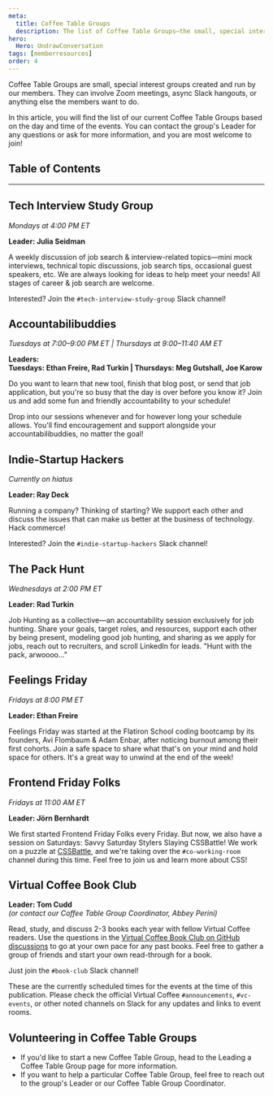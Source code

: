 ```yaml
---
meta:
  title: Coffee Table Groups
  description: The list of Coffee Table Groups—the small, special interest groups created and run by our members.
hero:
  Hero: UndrawConversation
tags: [memberresources]
order: 4
---
```



<TextContainer background="light" showBackToTopLink={false}>

<LeadText>

Coffee Table Groups are small, special interest groups created and run by our members. They can involve Zoom meetings, async Slack hangouts, or anything else the members want to do.

In this article, you will find the list of our current Coffee Table Groups based on the day and time of the events. You can contact the group's Leader for any questions or ask for more information, and you are most welcome to join!

</LeadText>

</TextContainer>

## Table of Contents

<TextContainer>

---

## Tech Interview Study Group

<LeadText>

_Mondays at 4:00 PM ET_

**Leader: Julia Seidman**

</LeadText>

A weekly discussion of job search & interview-related topics—mini mock interviews, technical topic discussions, job search tips, occasional guest speakers, etc. We are always looking for ideas to help meet your needs! All stages of career & job search are welcome.

Interested? Join the `#tech-interview-study-group` Slack channel!

</TextContainer>

<TextContainer>

## Accountabilibuddies

<LeadText>

_Tuesdays at 7:00–9:00 PM ET | Thursdays at 9:00–11:40 AM ET_

**Leaders: <br />
Tuesdays: Ethan Freire, Rad Turkin | Thursdays: Meg Gutshall, Joe Karow**

</LeadText>

Do you want to learn that new tool, finish that blog post, or send that job application, but you're so busy that the day is over before you know it? Join us and add some fun and friendly accountability to your schedule!

Drop into our sessions whenever and for however long your schedule allows. You'll find encouragement and support alongside your accountabilibuddies, no matter the goal!

</TextContainer>

<TextContainer>

## Indie-Startup Hackers

<LeadText>

_Currently on hiatus_

**Leader: Ray Deck**

</LeadText>

Running a company? Thinking of starting? We support each other and discuss the issues that can make us better at the business of technology. Hack commerce!

Interested? Join the `#indie-startup-hackers` Slack channel!

</TextContainer>

<TextContainer>

## The Pack Hunt

<LeadText>

_Wednesdays at 2:00 PM ET_

**Leader: Rad Turkin**

</LeadText>

Job Hunting as a collective—an accountability session exclusively for job hunting. Share your goals, target roles, and resources, support each other by being present, modeling good job hunting, and sharing as we apply for jobs, reach out to recruiters, and scroll LinkedIn for leads. "Hunt with the pack, arwoooo..."

</TextContainer>

<TextContainer>

## Feelings Friday

<LeadText>

_Fridays at 8:00 PM ET_

**Leader: Ethan Freire**

</LeadText>

Feelings Friday was started at the Flatiron School coding bootcamp by its founders, Avi Flombaum & Adam Enbar, after noticing burnout among their first cohorts. Join a safe space to share what that's on your mind and hold space for others. It's a great way to unwind at the end of the week!

</TextContainer>

<TextContainer>

## Frontend Friday Folks

<LeadText>

_Fridays at 11:00 AM ET_

**Leader: Jörn Bernhardt**

</LeadText>

We first started Frontend Friday Folks every Friday. But now, we also have a session on Saturdays: Savvy Saturday Stylers Slaying CSSBattle! We work on a puzzle at [CSSBattle](https://cssbattle.dev/), and we're taking over the `#co-working-room` channel during this time. Feel free to join us and learn more about CSS!

</TextContainer>

<TextContainer>

## Virtual Coffee Book Club

<LeadText>

**Leader: Tom Cudd** <br />
_(or contact our <Link to="/resources/virtual-coffee-handbook/get-involved/paths-to-leadership#coffee-table-groups-coordinator">Coffee Table Group Coordinator</Link>, Abbey Perini)_

</LeadText>

Read, study, and discuss 2-3 books each year with fellow Virtual Coffee readers. Use the questions in the [Virtual Coffee Book Club on GitHub discussions](https://github.com/orgs/Virtual-Coffee/discussions/categories/vc-book-club) to go at your own pace for any past books. Feel free to gather a group of friends and start your own read-through for a book.

Just join the `#book-club` Slack channel!

</TextContainer>

<TextContainer background="light">

<LeadText>

These are the currently scheduled times for the events at the time of this publication. Please check the official Virtual Coffee `#announcements`, `#vc-events`, or other noted channels on Slack for any updates and links to event rooms.

</LeadText>

</TextContainer>

<TextContainer>

## Volunteering in Coffee Table Groups

- If you'd like to start a new Coffee Table Group, head to the <Link to="/resources/virtual-coffee-handbook/get-involved/leading-coffee-table-groups">Leading a Coffee Table Group</Link> page for more information.
- If you want to help a particular Coffee Table Group, feel free to reach out to the group's Leader or our <Link to="/resources/virtual-coffee-handbook/get-involved/paths-to-leadership#coffee-table-groups-coordinator">Coffee Table Group Coordinator</Link>.

</TextContainer>

